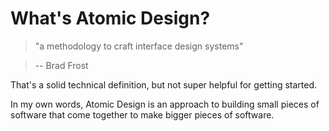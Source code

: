 
<Layout>

# What's Atomic Design?

> "a methodology to craft interface design systems"

> -- Brad Frost

<Notes>
That's a solid technical definition, but not super helpful for getting started.

In my own words, Atomic Design is an approach to building small pieces of software that come together to make bigger pieces of software.
</Notes>

</Layout>